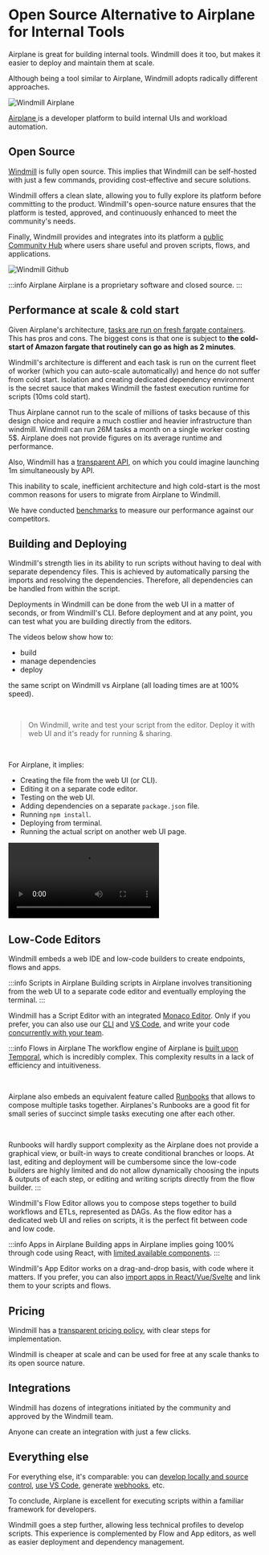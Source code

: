 
# Open Source Alternative to Airplane for Internal Tools

Airplane is great for building internal tools. Windmill does it too, but makes it easier to deploy and maintain them at scale.

Although being a tool similar to Airplane, Windmill adopts radically different approaches.

![Windmill Airplane](../assets/compared_to/windmill_airplane.png 'Windmill Airplane')

<a href="https://www.airplane.dev/" rel="nofollow">
	Airplane
</a> 
is a developer platform to build internal UIs and workload automation.

## Open Source

[Windmill](https://www.windmill.dev/) is fully open source. This implies that Windmill can be self-hosted with just a few commands, providing cost-effective and secure solutions.

Windmill offers a clean slate, allowing you to fully explore its platform before committing to the product.
Windmill's open-source nature ensures that the platform is tested, approved, and continuously enhanced
to meet the community's needs.

Finally, Windmill provides and integrates into its platform a [public Community Hub](https://hub.windmill.dev/)
where users share useful and proven scripts, flows, and applications.

![Windmill Github](../assets/compared_to/windmill_gh.png 'Windmill Github')

<div class="grid grid-cols-2 gap-6 mb-4">
	<DocCard
		title="Windmill's GitHub"
		description="Windmill's official repository."
		href="https://github.com/windmill-labs/windmill"
	/>
	<DocCard
		title="Self Host Windmill"
		description="Self host Windmill in 2 minutes."
		href="/docs/advanced/self_host/"
	/>
	<DocCard
		title="Contributor Guide"
		description="Contribute to our codebase, Windmill Hub or our Discord."
		href="/docs/misc/contributing"
	/>
</div>

:::info Airplane
Airplane is a proprietary software and closed source.
:::

## Performance at scale & cold start

Given Airplane's architecture, <a href="https://docs.airplane.dev/self-hosting/aws" rel="nofollow">tasks are run on fresh fargate containers</a>.
This has pros and cons. The biggest cons is that one is subject to **the cold-start of Amazon fargate
that routinely can go as high as 2 minutes**.

Windmill's architecture is different and each task is run on the current fleet of worker
(which you can auto-scale automatically) and hence do not suffer from cold start.
Isolation and creating dedicated dependency environment is the secret sauce that makes Windmill
the fastest execution runtime for scripts (10ms cold start).

Thus Airplane cannot run to the scale of millions of tasks because of this design choice
and require a much costlier and heavier infrastructure than windmill.
Windmill can run 26M tasks a month on a single worker costing 5$. Airplane does not provide figures on its average runtime and performance.

Also, Windmill has a [transparent API](https://app.windmill.dev/openapi.html#/), on which you could imagine launching 1m simultaneously by API.

This inability to scale, inefficient architecture and high cold-start is the most common reasons for users to migrate from Airplane to Windmill.

We have conducted [benchmarks](../misc/3_benchmarks/index.mdx) to measure our performance against our competitors.

<div class="grid grid-cols-2 gap-6 mb-4">
	<DocCard
		title="Benchmarks"
		description="Windmill has about the same performance as AWS Lambda for heavier workloads, but it is slower on cold starts for medium compute."
		href="/docs/misc/benchmarks"
	/>
	<DocCard
		title="OpenAPI"
		description="Interact with Windmill."
		href="https://app.windmill.dev/openapi.html"
	/>
</div>

## Building and Deploying

Windmill's strength lies in its ability to run scripts without having to deal with separate dependency files.
This is achieved by automatically parsing the imports and resolving the dependencies.
Therefore, all dependencies can be handled from within the script.

Deployments in Windmill can be done from the web UI in a matter of seconds, or from Windmill's CLI.
Before deployment and at any point, you can test what you are building directly from the editors.

The videos below show how to:

- build
- manage dependencies
- deploy

the same script on Windmill vs Airplane (all loading times are at 100% speed).

<br />

> On Windmill, write and test your script from the editor. Deploy it with web UI and it's ready for running & sharing.

<br />

For Airplane, it implies:

- Creating the file from the web UI (or CLI).
- Editing it on a separate code editor.
- Testing on the web UI.
- Adding dependencies on a separate `package.json` file.
- Running `npm install`.
- Deploying from terminal.
- Running the actual script on another web UI page.

<video
	className="border-2 rounded-xl object-cover w-full h-full dark:border-gray-800"
	controls
	src="/videos/cowsay_deploy_airplane.mp4"
/>

## Low-Code Editors

Windmill embeds a web IDE and low-code builders to create endpoints, flows and apps.

:::info Scripts in Airplane
Building scripts in Airplane involves transitioning
from the web UI to a separate code editor and eventually employing the terminal.
:::

Windmill has a Script Editor with an integrated [Monaco Editor](../code_editor/index.mdx). Only if you prefer, you can also use our [CLI](../advanced/3_cli/index.mdx) and [VS Code](../cli_local_dev/1_vscode-extension/index.mdx), and write your code [concurrently with your team](../core_concepts/7_multiplayer/index.md).

<div class="grid grid-cols-2 gap-6 mb-4">
	<DocCard
		title="Windmill Scripts"
		description="Scripts are the basic building blocks that can be written in Typescript, Python, Go, Bash, SQL or launch docker containers."
		href="/docs/script_editor"
	/>
</div>

:::info Flows in Airplane
The workflow engine of Airplane is <a href="https://docs.airplane.dev/tasks/workflows#workflow-runtime-overview" rel="nofollow">built upon Temporal</a>,
which is incredibly complex.
This complexity results in a lack of efficiency and intuitiveness.

<br />

Airplane also embeds an equivalent feature called <a href="https://docs.airplane.dev/runbooks/getting-started" rel="nofollow">Runbooks</a> that allows to compose multiple tasks together.
Airplanes's Runbooks are a good fit for small series of succinct simple tasks executing one after each other.

<br />

Runbooks will hardly support complexity as the Airplane does not provide a graphical view, or built-in ways to create
conditional branches or loops.
At last, editing and deployment will be cumbersome since the low-code builders are highly limited
and do not allow dynamically choosing the inputs & outputs of each step, or editing and writing scripts
directly from the flow builder.
:::

Windmill's Flow Editor allows you to compose steps together to build workflows and ETLs,
represented as DAGs. As the flow editor has a dedicated web UI and relies on scripts, it is the perfect fit between code and low code.

<div class="grid grid-cols-2 gap-6 mb-4">
	<DocCard
		title="Windmill Flows"
		description="Flows are state machines represented as DAGs that compose steps together to build workflows and ETLs."
		href="/docs/flows/flow_editor"
	/>
</div>

:::info Apps in Airplane
Building apps in Airplane implies going 100% through code using React, with <a href="https://docs.airplane.dev/views/components" rel="nofollow">limited available components</a>.
:::

Windmill's App Editor works on a drag-and-drop basis, with code where it matters. If you prefer, you can also [import apps in React/Vue/Svelte](../react_vue_svelte_apps/index.mdx) and link them to your scripts and flows.

<div class="grid grid-cols-2 gap-6 mb-4">
	<DocCard
		title="Windmill Apps"
		description="Apps are customized, user-friendly interfaces built using a drag-and-drop editor."
		href="/docs/apps/app_editor"
	/>
</div>

## Pricing

Windmill has a [transparent pricing policy](/pricing), with clear steps for implementation.

Windmill is cheaper at scale and can be used for free at any scale thanks to its open source nature.

<div class="grid grid-cols-2 gap-6 mb-4">
	<DocCard
		title="Pricing"
		description="Windmill's subscription plans and simulations."
		href="/pricing"
	/>
	<DocCard
		title="Plans & How to Upgrade"
		description="Windmill transparently provides the content and pricing of its upgraded plans."
		href="/docs/misc/plans_details"
	/>
</div>

## Integrations

Windmill has dozens of integrations initiated by the community and approved by the Windmill team.

Anyone can create an integration with just a few clicks.

<div class="text-xl mb-2 font-semibold"></div>
<div class="grid grid-cols-2 gap-6 mb-4">
	<DocCard
		title="Integrations on Windmill"
		description="Windmill provides a framework to easily add integrations."
		href="/docs/integrations/integrations_on_windmill"
	/>
</div>

## Everything else

For everything else, it's comparable: you can [develop locally and source control](../core_concepts/17_collaboration/index.mdx#git-integration), [use VS Code](../cli_local_dev/1_vscode-extension/index.mdx), generate [webhooks](../core_concepts/4_webhooks/index.mdx), etc.

To conclude, Airplane is excellent for executing scripts within a familiar framework for developers.

Windmill goes a step further, allowing less technical profiles to develop scripts.
This experience is complemented by Flow and App editors, as well as easier deployment and dependency management.
